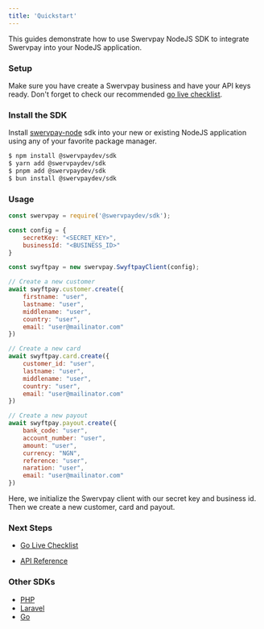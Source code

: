 ```yaml
---
title: 'Quickstart'
---
```


This guides demonstrate how to use Swervpay NodeJS SDK to integrate Swervpay into your NodeJS application.

### Setup

Make sure you have create a Swervpay business and have your API keys ready. Don't forget to check our recommended [go live checklist](/go-live-checklist).

### Install the SDK

Install [swervpay-node](https://www.npmjs.com/package/@swervpaydev/sdk) sdk into your new or existing NodeJS application using any of your favorite package manager.

```bash Shell
$ npm install @swervpaydev/sdk
$ yarn add @swervpaydev/sdk
$ pnpm add @swervpaydev/sdk
$ bun install @swervpaydev/sdk
```

### Usage

```javascript NodeJS
const swervpay = require('@swervpaydev/sdk');

const config = {
    secretKey: "<SECRET_KEY>",
    businessId: "<BUSINESS_ID>"
}

const swyftpay = new swervpay.SwyftpayClient(config);

// Create a new customer
await swyftpay.customer.create({
    firstname: "user",
    lastname: "user",
    middlename: "user",
    country: "user",
    email: "user@mailinator.com"
})

// Create a new card
await swyftpay.card.create({
    customer_id: "user",
    lastname: "user",
    middlename: "user",
    country: "user",
    email: "user@mailinator.com"
})

// Create a new payout
await swyftpay.payout.create({
    bank_code: "user",
    account_number: "user",
    amount: "user",
    currency: "NGN",
    reference: "user",
    naration: "user",
    email: "user@mailinator.com"
})
```

Here, we initialize the Swervpay client with our secret key and business id. Then we create a new customer, card and payout.

### Next Steps

- [Go Live Checklist](/go-live-checklist)

- [API Reference](/api-reference)

### Other SDKs

- [PHP](https://packagist.org/packages/swervpaydev/sdk)
- [Laravel](https://packagist.org/packages/swervpaydev/laravel)
- [Go](https://github.com/swerv-ltd/swervpay-go)
